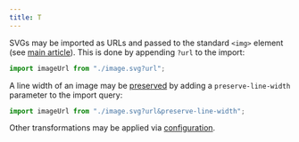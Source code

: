 ```yaml
---
title: T
---
```


SVGs may be imported as URLs and passed to the standard `<img>` element
(see [main article](/guides/svg-loading-methods/#link-as-an-image)). This is done by appending `?url` to the import:

```ts
import imageUrl from "./image.svg?url";
```

A line width of an image may be [preserved](/guides/available-transformations/#preserve-line-width)
by adding a `preserve-line-width` parameter to the import query:

```ts
import imageUrl from "./image.svg?url&preserve-line-width";
```

Other transformations may be applied via [configuration](/loader-api-reference/interfaces/svgloaderoptions).